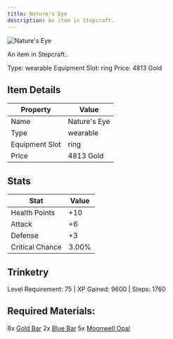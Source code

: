 ```yaml
---
title: Nature's Eye
description: An item in Stepcraft.
---
```


<div className="flex items-start gap-6 mb-8">
  <div className="flex-shrink-0">
    <img src="/assets/resources/trinketry/rings/natures_eye.png" alt="Nature's Eye" className="w-24 h-24 border rounded-lg" />
  </div>
  <div className="flex-1">
    <div className="space-y-2">
      <p className="text-lg text-muted-foreground">An item in Stepcraft..</p>
      <div className="flex flex-wrap gap-4 text-sm">
        <span className="px-2 py-1 bg-green-100 dark:bg-green-900 rounded-md">
          Type: wearable
        </span>
        <span className="px-2 py-1 bg-purple-100 dark:bg-purple-900 rounded-md">
          Equipment Slot: ring
        </span>
        <span className="px-2 py-1 bg-yellow-100 dark:bg-yellow-900 rounded-md">
          Price: 4813 Gold
        </span>
      </div>
    </div>
  </div>
</div>

## Item Details
| Property | Value |
|----------|-------|
| Name | Nature's Eye |
| Type | wearable |
| Equipment Slot | ring |
| Price | 4813 Gold |

## Stats
| Stat | Value |
|------|-------|
| Health Points | +10 |
| Attack | +6 |
| Defense | +3 |
| Critical Chance | 3.00% |

## Trinketry
Level Requirement: 75 | XP Gained: 9600 | Steps: 1760

## Required Materials:
8x [Gold Bar](/docs/resources/individual/gold_bar)
2x [Blue Bar](/docs/resources/individual/blue_bar)
5x [Moonwell Opal](/docs/resources/individual/moonwell_opal)

